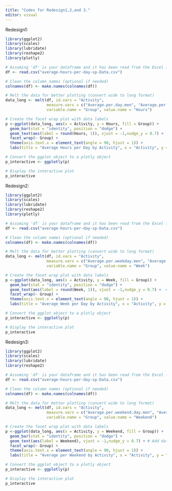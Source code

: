 ```yaml
---
title: "Codes for Redesign1,2,and 3."
editor: visual
---
```


Redesign1:

```r
library(ggplot2)
library(scales)
library(lubridate)
library(reshape2)
library(plotly)
```

```r
# Assuming 'df' is your dataframe and it has been read from the Excel file
df <- read.csv("average-hours-per-day-sp-Data.csv")
```

```r
# Clean the column names (optional if needed)
colnames(df) <- make.names(colnames(df))
```

```r
# Melt the data for better plotting (convert wide to long format)
data_long <- melt(df, id.vars = "Activity",
                  measure.vars = c("Average.per.day.men", "Average.per.day.women"),
                  variable.name = "Group", value.name = "Hours")
```

```r
# Create the facet wrap plot with data labels
p <-ggplot(data_long, aes(x = Activity, y = Hours, fill = Group)) +
  geom_bar(stat = "identity", position = "dodge") +
  geom_text(aes(label = round(Hours, 1)), vjust = -1,nudge_y = 0.7) +  # Add data labels with rounded values
  facet_wrap(~ Group) +
  theme(axis.text.x = element_text(angle = 90, hjust = 1)) +
  labs(title = "Average Hours per Day by Activity", x = "Activity", y = "Average Hours")
```

```r
# Convert the ggplot object to a plotly object
p_interactive <- ggplotly(p)

# Display the interactive plot
p_interactive
```

Redesign2:

```r
library(ggplot2)
library(scales)
library(lubridate)
library(reshape2)
library(plotly)
```

```r
# Assuming 'df' is your dataframe and it has been read from the Excel file
df <- read.csv("average-hours-per-day-sp-Data.csv")
```

```r
# Clean the column names (optional if needed)
colnames(df) <- make.names(colnames(df))
```

```r
# Melt the data for better plotting (convert wide to long format)
data_long <- melt(df, id.vars = "Activity",
                  measure.vars = c("Average.per.weekday.men", "Average.per..weekday.women"),
                  variable.name = "Group", value.name = "Week")
```

```r
# Create the facet wrap plot with data labels
p <-ggplot(data_long, aes(x = Activity, y = Week, fill = Group)) +
  geom_bar(stat = "identity", position = "dodge") +
  geom_text(aes(label = round(Week, 1)), vjust = -1,nudge_y = 0.7) +  # Add data labels with rounded values
  facet_wrap(~ Group) +
  theme(axis.text.x = element_text(angle = 90, hjust = 1)) +
  labs(title = "Average Week per Day by Activity", x = "Activity", y = "Average weekday")

```

```r
# Convert the ggplot object to a plotly object
p_interactive <- ggplotly(p)

# Display the interactive plot
p_interactive
```

Redesign3:

```r
library(ggplot2)
library(scales)
library(lubridate)
library(reshape2)

```

```r
# Assuming 'df' is your dataframe and it has been read from the Excel file
df <- read.csv("average-hours-per-day-sp-Data.csv")
```

```r
# Clean the column names (optional if needed)
colnames(df) <- make.names(colnames(df))
```

```r
# Melt the data for better plotting (convert wide to long format)
data_long <- melt(df, id.vars = "Activity",
                  measure.vars = c("Average.per.weekend.day.men", "Average.per.weekend.day.women"),
                  variable.name = "Group", value.name = "Weekend")
```

```r
# Create the facet wrap plot with data labels
p <-ggplot(data_long, aes(x = Activity, y = Weekend, fill = Group)) +
  geom_bar(stat = "identity", position = "dodge") +
  geom_text(aes(label = Weekend), vjust = -1,nudge_y = 0.7) + # Add data labels with rounded values
  facet_wrap(~ Group) +
  theme(axis.text.x = element_text(angle = 90, hjust = 1)) +
  labs(title = "Average per Weekend by Activity", x = "Activity", y = "Average Weekend")
```

```r
# Convert the ggplot object to a plotly object
p_interactive <- ggplotly(p)

# Display the interactive plot
p_interactive
```
